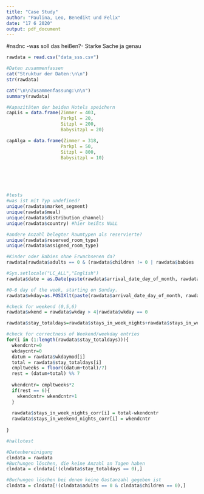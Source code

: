 ---
title: "Case Study"
author: "Paulina, Leo, Benedikt und Felix"
date: "17 6 2020"
output: pdf_document
---
#nsdnc -was soll das heißen?- Starke Sache ja genau
```{r }
rawdata = read.csv("data_sss.csv")

#Daten zusammenfassen
cat("Struktur der Daten:\n\n")
str(rawdata)

cat("\n\nZusammenfassung:\n\n")
summary(rawdata)

#Kapazitäten der beiden Hotels speichern
capLis = data.frame(Zimmer = 403,
                    Parkpl = 20,
                    Sitzpl = 200,
                    Babysitzpl = 20)

capAlga = data.frame(Zimmer = 318,
                    Parkpl = 50,
                    Sitzpl = 800,
                    Babysitzpl = 10)






#tests
#was ist mit Typ undefined?
unique(rawdata$market_segment)
unique(rawdata$meal)
unique(rawdata$distribution_channel)
unique(rawdata$country) #hier heißts NULL

#andere Anzahl belegter Raumtypen als reservierte?
unique(rawdata$reserved_room_type)
unique(rawdata$assigned_room_type)

#Kinder oder Babies ohne Erwachsenen da?
rawdata[rawdata$adults == 0 & (rawdata$children != 0 | rawdata$babies !=0),]

#Sys.setlocale("LC_ALL","English")
rawdata$date = as.Date(paste(rawdata$arrival_date_day_of_month, rawdata$arrival_date_month, rawdata$arrival_date_year,sep = "/"),format="%d/%B/%Y")

#0–6 day of the week, starting on Sunday.
rawdata$wkday=as.POSIXlt(paste(rawdata$arrival_date_day_of_month, rawdata$arrival_date_month, rawdata$arrival_date_year,sep = "/"),format="%d/%B/%Y")$wday

#check for weekend (0,5,6)
rawdata$wkend = rawdata$wkday > 4|rawdata$wkday == 0

rawdata$stay_totaldays=rawdata$stays_in_week_nights+rawdata$stays_in_weekend_nights

#check for correctness of Weekend/weekday entries
for(i in (1:length(rawdata$stay_totaldays))){
  wkendcntr=0
  wkdaycntr=0
  datum = rawdata$wkdaymod[i]
  total = rawdata$stay_totaldays[i]
  cmpltweeks = floor((datum+total)/7)
  rest = (datum+total) %% 7
  
  wkendcntr= cmpltweeks*2
  if(rest == 6){
    wkendcntr= wkendcntr+1
  }
  
  rawdata$stays_in_week_nights_corr[i] = total-wkendcntr
  rawdata$stays_in_weekend_nights_corr[i] = wkendcntr
  
}

#hallotest

#Datenbereinigung
clndata = rawdata
#Buchungen löschen, die keine Anzahl an Tagen haben
clndata = clndata[!(clndata$stay_totaldays == 0),]

#Buchungen löschen bei denen keine Gastanzahl gegeben ist
clndata = clndata[!(clndata$adults == 0 & clndata$children == 0),]
```